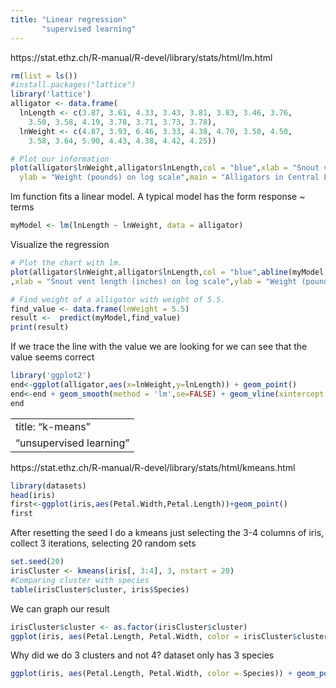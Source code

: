 ```yaml
---
title: "Linear regression"
       "supervised learning"
---
```

https://stat.ethz.ch/R-manual/R-devel/library/stats/html/lm.html
```r
rm(list = ls())
#install.packages("lattice")
library('lattice')
alligator <- data.frame(
  lnLength <- c(3.87, 3.61, 4.33, 3.43, 3.81, 3.83, 3.46, 3.76,
    3.50, 3.58, 4.19, 3.78, 3.71, 3.73, 3.78),
  lnWeight <- c(4.87, 3.93, 6.46, 3.33, 4.38, 4.70, 3.50, 4.50,
    3.58, 3.64, 5.90, 4.43, 4.38, 4.42, 4.25))

# Plot our information
plot(alligator$lnWeight,alligator$lnLength,col = "blue",xlab = "Snout vent length (inches) on log scale",
  ylab = "Weight (pounds) on log scale",main = "Alligators in Central Florida")

```
lm function fits a linear model. A typical model has the form response ~ terms 
```r
myModel <- lm(lnLength ~ lnWeight, data = alligator)
```
Visualize the regression
```r
# Plot the chart with lm.
plot(alligator$lnWeight,alligator$lnLength,col = "blue",abline(myModel,col = 'red')
,xlab = "Snout vent length (inches) on log scale",ylab = "Weight (pounds) on log scale",main = "Alligators in Central Florida")

```
```r
# Find weight of a alligator with weight of 5.5.
find_value <- data.frame(lnWeight = 5.5)
result <-  predict(myModel,find_value)
print(result)

```
If we trace the line with the value we are looking for we can see that the value seems correct
```r

library('ggplot2')
end<-ggplot(alligator,aes(x=lnWeight,y=lnLength)) + geom_point()
end<-end + geom_smooth(method = 'lm',se=FALSE) + geom_vline(xintercept = 5.5) + geom_hline(yintercept = 4.06312,color = 'red')
end
```
---
title: "k-means"
       "unsupervised learning"
---
https://stat.ethz.ch/R-manual/R-devel/library/stats/html/kmeans.html
```r
library(datasets)
head(iris)
first<-ggplot(iris,aes(Petal.Width,Petal.Length))+geom_point()
first
```
After resetting the seed I do a kmeans just selecting the 3-4 columns of iris, collect 3 iterations, selecting 20 random sets
```r
set.seed(20)
irisCluster <- kmeans(iris[, 3:4], 3, nstart = 20)
#Comparing cluster with species
table(irisCluster$cluster, iris$Species)
```
We can graph our result
```r
irisCluster$cluster <- as.factor(irisCluster$cluster)
ggplot(iris, aes(Petal.Length, Petal.Width, color = irisCluster$cluster)) + geom_point()
```

Why did we do 3 clusters and not 4? dataset only has 3 species
```r
ggplot(iris, aes(Petal.Length, Petal.Width, color = Species)) + geom_point()
```
